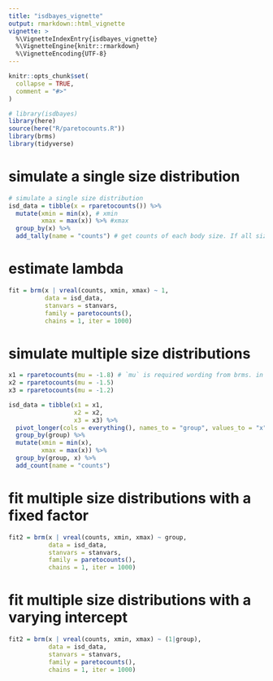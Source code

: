 ```yaml
---
title: "isdbayes_vignette"
output: rmarkdown::html_vignette
vignette: >
  %\VignetteIndexEntry{isdbayes_vignette}
  %\VignetteEngine{knitr::rmarkdown}
  %\VignetteEncoding{UTF-8}
---
```


```r
knitr::opts_chunk$set(
  collapse = TRUE,
  comment = "#>"
)
```

```r
# library(isdbayes)
library(here)
source(here("R/paretocounts.R"))
library(brms)
library(tidyverse)
```

# simulate a single size distribution

```r
# simulate a single size distribution
isd_data = tibble(x = rparetocounts()) %>% 
  mutate(xmin = min(x), # xmin
         xmax = max(x)) %>% #xmax
  group_by(x) %>% 
  add_tally(name = "counts") # get counts of each body size. If all sizes are unique, this is just 1. This is where size densities would also go
```

# estimate lambda
```r
fit = brm(x | vreal(counts, xmin, xmax) ~ 1, 
          data = isd_data,
          stanvars = stanvars,
          family = paretocounts(),
          chains = 1, iter = 1000)
```

# simulate multiple size distributions
```r

x1 = rparetocounts(mu = -1.8) # `mu` is required wording from brms. in this case it really means the lambda exponent of the ISD
x2 = rparetocounts(mu = -1.5)
x3 = rparetocounts(mu = -1.2)

isd_data = tibble(x1 = x1,
                  x2 = x2,
                  x3 = x3) %>% 
  pivot_longer(cols = everything(), names_to = "group", values_to = "x") %>% 
  group_by(group) %>% 
  mutate(xmin = min(x),
         xmax = max(x)) %>% 
  group_by(group, x) %>% 
  add_count(name = "counts")
```

# fit multiple size distributions with a fixed factor
```r
fit2 = brm(x | vreal(counts, xmin, xmax) ~ group, 
           data = isd_data,
           stanvars = stanvars,
           family = paretocounts(),
           chains = 1, iter = 1000)
```

# fit multiple size distributions with a varying intercept
```r
fit2 = brm(x | vreal(counts, xmin, xmax) ~ (1|group), 
           data = isd_data,
           stanvars = stanvars,
           family = paretocounts(),
           chains = 1, iter = 1000)
```



